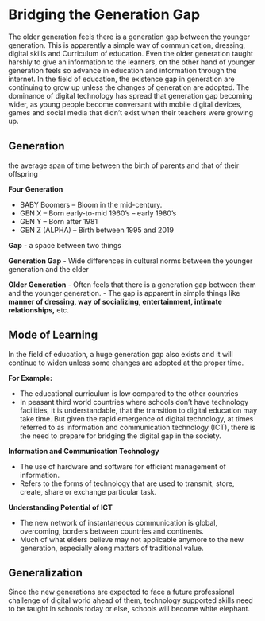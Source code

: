 # Bridging the Generation Gap

The older generation feels there is a generation gap between the younger generation. This is apparently a simple way of communication, dressing, digital skills and Curriculum of education. Even the older generation taught harshly to give an information to the learners, on the other hand of younger generation feels so advance in education and information through the internet.
In the field of education, the existence gap in generation are continuing to grow up unless the changes of generation are adopted. The dominance of digital technology has spread that generation gap becoming wider, as young people become conversant with mobile digital devices, games and social media that didn’t exist when their teachers were growing up.

## Generation 

the average span of time between the birth of parents
and that of their offspring

**Four Generation**

- BABY Boomers – Bloom in the mid-century.
- GEN X – Born early-to-mid 1960’s – early 1980’s
- GEN Y – Born after 1981
- GEN Z (ALPHA) – Birth between 1995 and 2019

**Gap** - a space between two things

**Generation Gap** - Wide differences in cultural norms between the younger generation and the elder

**Older Generation**
- Often feels that there is a generation gap between them and the younger generation.
- The gap is apparent in simple things like **manner of dressing, way of socializing, entertainment, intimate relationships,** etc.

## Mode of Learning

In the field of education, a huge generation gap also exists and it will continue to widen unless some changes are adopted at the proper time.

**For Example:**

- The educational curriculum is low compared to the other countries
- In peasant third world countries where schools don’t have technology facilities, it is understandable, that the transition to digital education may take time. But given the rapid
emergence of digital technology, at times referred to as information and communication technology (ICT), there is the need to prepare for bridging the digital gap in the society.

**Information and Communication Technology**

- The use of hardware and software for efficient management of
information.
- Refers to the forms of technology that are used to transmit,
store, create, share or exchange particular task.

**Understanding Potential of ICT**

- The new network of instantaneous communication is global,
overcoming, borders between countries and continents.
- Much of what elders believe may not applicable anymore to the
new generation, especially along matters of traditional value.

## Generalization

Since the new generations are expected to face a future professional
challenge of digital world ahead of them, technology supported skills
need to be taught in schools today or else, schools will become white
elephant.